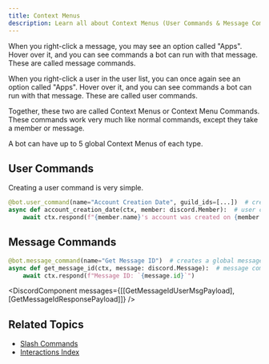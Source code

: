 ```yaml
---
title: Context Menus
description: Learn all about Context Menus (User Commands & Message Commands) and how to implement them into your Discord Bot with Pycord!
---
```



When you right-click a message, you may see an option called "Apps". Hover over it, and you can see commands a bot can run with that message. These are called message commands.

When you right-click a user in the user list, you can once again see an option called "Apps". Hover over it, and you can see commands a bot can run with that message. These are called user commands.

Together, these two are called Context Menus or Context Menu Commands. These commands work very much like normal commands, except they take a member or message.

<Aside type="note">A bot can have up to 5 global Context Menus of each type.</Aside>

## User Commands

Creating a user command is very simple.

```py
@bot.user_command(name="Account Creation Date", guild_ids=[...])  # create a user command for the supplied guilds
async def account_creation_date(ctx, member: discord.Member):  # user commands return the member
    await ctx.respond(f"{member.name}'s account was created on {member.created_at}")
```

<DiscordComponent messages={[AccountCreationPayload]} />

## Message Commands

```py
@bot.message_command(name="Get Message ID")  # creates a global message command. use guild_ids=[] to create guild-specific commands.
async def get_message_id(ctx, message: discord.Message):  # message commands return the message
    await ctx.respond(f"Message ID: `{message.id}`")
```

<DiscordComponent messages={[[GetMessageIdUserMsgPayload], [GetMessageIdResponsePayload]]} />

## Related Topics

- [Slash Commands](/interactions/application-commands/slash-commands/)
- [Interactions Index](/interactions/)
